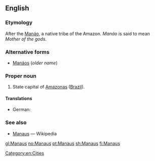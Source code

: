 ==English==

===Etymology===
After the [[Manáo]], a native {{etyl|arw|en}} tribe of the Amazon.  ''Manáo'' is said to mean ''Mother of the gods''.

===Alternative forms===
*[[Manáos]] (''older name'')

===Proper noun===
{{en-proper noun}}

# State capital of [[Amazonas]] ([[Brazil]]).

====Translations====
{{trans-top|city}}
* German: {{t|de|Manaus}}
{{trans-mid}}
{{trans-bottom}}

===See also===
* [[w:Manaus|Manaus]] — Wikipedia

[[Category:en:Cities]]

[[gl:Manaus]]
[[no:Manaus]]
[[pt:Manaus]]
[[sh:Manaus]]
[[fi:Manaus]]